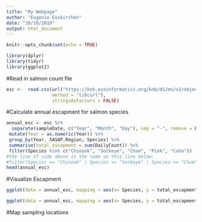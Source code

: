 ```yaml
---
title: "My Webpage"
author: "Eugenie Euskirchen"
date: "10/10/2019"
output: html_document
---
```


```r
knitr::opts_chunk$set(echo = TRUE)
```

```r
library(dplyr)
library(tidyr)
library(ggplot2)
```


#Read in salmon count file

```r
esc <-  read.csv(url("https://knb.ecoinformatics.org/knb/d1/mn/v2/object/urn%3Auuid%3Af119a05b-bbe7-4aea-93c6-85434dcb1c5e", 
                 method = "libcurl"),
                 stringsAsFactors = FALSE)
```

#Calculate annual escapment for salmon species

```r
annual_esc <- esc %>% 
  separate(sampleDate, c("Year", "Month", "Day"), sep = "-", remove = F) %>% 
 mutate(Year = as.numeric(Year)) %>% 
 group_by(Year, SASAP.Region, Species) %>% 
 summarise(total_escapment = sum(DailyCount)) %>% 
 filter(Species %in% c("Chinook", "Sockeye", "Chum", "Pink", "Coho")) 
#the line of code above is the same as this line below:
#filter(Species == "Chinook" | Species == "Sockeye" | Species == "Chum" etc.)
head(annual_esc)
```

#Visualize Escapment
```r
ggplot(data = annual_esc, mapping = aes(x= Species, y = total_escapment,))+ geom_col( fill = "blue")
```

```r
ggplot(data = annual_esc, mapping = aes(x= Species, y = total_escapment, fill = SASAP.Region))+ geom_col()
```


#Map sampling locations











